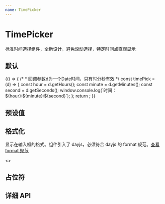 ```yaml
---
name: TimePicker
---
```



# TimePicker

标准时间选择组件，全新设计，避免滚动选择，特定时间点直观显示

## 默认

<Playground>
  {() => {
    /*
     * 回调参数d为一个Date时间，只有时分秒有效
     */
    const timePick = (d) => {
      const hour = d.getHours();
      const minute = d.getMinutes();
      const second = d.getSeconds();
      window.console.log(`时间：${hour}:${minute}:${second}`);
    };
    return <TimePicker onPick={timePick} />;
  }}
</Playground>

## 预设值

<Playground>
  <TimePicker defaultTime="2022-2-22 06:50" />
</Playground>

## 格式化

显示在输入框的格式。组件引入了 dayjs，必须符合 dayjs 的 format 规范。[查看 format 规范](https://dayjs.gitee.io/docs/zh-CN/display/format)

<Playground>
  <>
    <TimePicker format="HH时mm分" />
  </>
</Playground>

## 占位符

<Playground>
  <TimePicker placeholder="请请请选择开始时间" />
</Playground>

## 详细 API

<Props of={TimePicker} />
